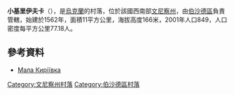 {{coord|48|19|45|N|29|39|58|E|scale:30000|display=title}}

'''小基里伊夫卡'''（{{lang-uk|Мала Киріївка}}），是[[烏克蘭|烏克蘭]]的村落，位於該國西南部[[文尼察州|文尼察州]]，由[[伯沙德區|伯沙德區]]負責管轄，始建於1562年，面積11平方公里，海拔高度166米，2001年人口849，人口密度每平方公里77.18人。

==參考資料==
* [http://w1.c1.rada.gov.ua/pls/z7503/A005?rdat1=01.04.2014&rf7571=1485 Мала Киріївка]

[[Category:文尼察州村落|Category:文尼察州村落]]
[[Category:伯沙德區村落|Category:伯沙德區村落]]


{{Vinnytsia-geo-stub}}